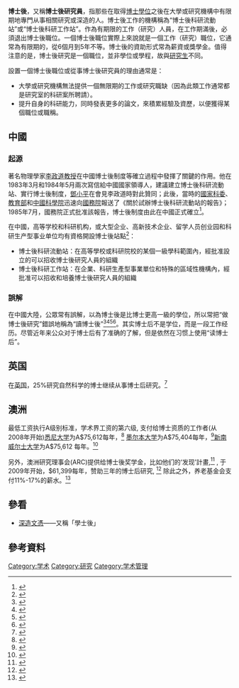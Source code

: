 {{noteTA
|1=zh-tw:科學研究;zh-cn:科研;
|2=zh-tw:薪資;zh-cn:工资;
|3=zh-tw:碩博士;zh-cn:研究生;
}}

'''博士後'''，又稱'''博士後研究員'''，指那些在取得[[博士|博士]][[學位|學位]]之後在大學或研究機構中有限期地專門从事相關研究或深造的人。博士後工作的機構稱為“博士後科研流動站”或“博士後科研工作站”{{Citation needed|time=2022-02-10}}。作為有期限的工作（研究）人員，在工作期滿後，必須退出博士後職位。一個博士後職位實際上來說就是一個工作（研究）職位，它通常為有限期的，從6個月到5年不等。博士後的資助形式常為薪資或獎學金。值得注意的是，博士後研究是一個職位，並非學位或學程，故與[[研究生|研究生]]不同。

設置一個博士後職位或從事博士後研究員的理由通常是：
* 大學或研究機構無法提供一個無限期的工作或研究職缺（因為此類工作通常都是研究室的科研案所聘請）。
* 提升自身的科研能力，同時發表更多的論文，來積累經驗及資歷，以便獲得某個職位或職稱。

== 中國 ==
=== 起源 ===
著名物理學家[[李政道|李政道]][[教授|教授]]在中國博士後制度等確立過程中發揮了關鍵的作用。他在1983年3月和1984年5月兩次寫信給中國國家領導人，建議建立博士後科研流動站、實行博士後制度，[[鄧小平|鄧小平]]在會見李政道時對此贊同；此後，當時的[[中华人民共和国科学技术部|國家科委]]、[[中华人民共和国教育部|教育部]]和[[中國科學院|中國科學院]]迅速向[[中华人民共和国国务院|國務院]]報送了《關於試辦博士後科研流動站的報告》；1985年7月，國務院正式批准該報告，博士後制度由此在中國正式確立<ref>{{cite web|title=中國博士後制度的產生|url=http://www.chinapostdoctor.org.cn/program/issue/pop_win.asp?id=1842|accessdate=2010-05-14|date=2003-04-10|publisher=中國博士後|archiveurl=https://web.archive.org/web/20060716214025/http://www.chinapostdoctor.org.cn/program/issue/pop_win.asp?id=1842|archivedate=2006-07-16|dead-url=yes}}</ref>。

在中國，高等学校和科研机构，或大型企业、高新技术企业、留学人员创业园和科研生产型事业单位均有資格開設博士後站點<ref>{{cite web|title=博士後制度的有關概念|url=http://www.chinapostdoctor.org.cn/program/issue/pop_win.asp?id=2075|accessdate=2010-05-14|date=2003-04-11|publisher=中國博士後|archiveurl=https://web.archive.org/web/20060716213455/http://www.chinapostdoctor.org.cn/program/issue/pop_win.asp?id=2075|archivedate=2006-07-16|dead-url=yes}}</ref>：
* 博士後科研流動站：在高等學校或科研院校的某個一級學科範圍內，經批准設立的可以招收博士後研究人員的組織
* 博士後科研工作站：在企業、科研生產型事業單位和特殊的區域性機構內，經批准可以招收和培養博士後研究人員的組織
=== 誤解 ===
在中國大陸，公眾常有誤解，以為博士後是比博士更高一級的學位，所以常把“做博士後研究”錯誤地稱為“讀博士後”<ref>{{cite web|title=博士勿需再读“博士后”|url=http://www.edu.cn/criticism_1797/20061219/t20061219_210696.shtml|accessdate=2010-05-16|author=周思源|publisher=中国教育和科研计算机网|archiveurl=https://web.archive.org/web/20100522022755/http://www.edu.cn/criticism_1797/20061219/t20061219_210696.shtml|archivedate=2010-05-22|dead-url=yes}}</ref><ref>{{cite web|title=尹希：哈佛首例本科直读博士后|url=http://www.ah.xinhuanet.com/zkd50/2008-09/16/content_14406237.htm|accessdate=2010-05-16|date=2008-09-16|publisher=新華網安徽頻道|archiveurl=https://web.archive.org/web/20150921062548/http://www.ah.xinhuanet.com/zkd50/2008-09/16/content_14406237.htm|archivedate=2015-09-21|dead-url=yes}}</ref><ref>{{cite web|title=回国读博士后推荐手续|url=http://www.cscse.edu.cn/publish/portal25/tab1106/info7663.htm|accessdate=2010-05-16|publisher=中华人民共和国驻日本福冈总领馆教育室|archiveurl=https://web.archive.org/web/20100405015727/http://www.cscse.edu.cn/publish/portal25/tab1106/info7663.htm|archivedate=2010-04-05|dead-url=yes}}</ref><ref>{{cite  web|title=28歲女博士放棄讀博士後 當上女鎮長|url=http://space.tv.cctv.com/video/VIDE1245809087390169|accessdate=2010-05-16|date=2009-06-24|publisher=CCTV.com|language=zh|archiveurl=https://web.archive.org/web/20131011053129/http://space.tv.cctv.com/video/VIDE1245809087390169|archivedate=2013-10-11|dead-url=yes}}</ref>。其实博士后不是学位，而是一段工作经历。尽管近年来公众对于博士后有了准确的了解，但是依然在习惯上使用“读博士后”。

==英国==
在[[英国|英国]]，25%研究自然科学的博士继续从事博士后研究。<ref>{{cite web|title=Physical sciences and engineering PhD graduates from 2003 at a glance|url=http://www.grad.ac.uk/cms/ShowPage/Home_page/Resources/What_Do_PhDs_Do_/Physical_Sciences_and_Engineering/p!eklggFa|accessdate=2007-12-04|publisher=UK GRAD Programme|archiveurl=https://web.archive.org/web/20070929102616/http://www.grad.ac.uk/cms/ShowPage/Home_page/Resources/What_Do_PhDs_Do_/Physical_Sciences_and_Engineering/p%21eklggFa|archivedate=2007-09-29|dead-url=yes}}</ref>
== 澳洲 ==
最低工资执行A级别标准，学术界工资的第六级, 支付给博士资质的工作者(从2008年开始)[[悉尼大学|悉尼大学]]为A$75,612每年，<ref>{{cite web|title=Academic staff arrangement 2004-2008|url=http://www.usyd.edu.au/hr/eb/2006/AC_annual_rates.pdf|accessdate=2015-07-29|archiveurl=https://web.archive.org/web/20090823140512/http://www.usyd.edu.au/hr/eb/2006/AC_annual_rates.pdf|archivedate=2009-08-23|dead-url=yes}}</ref> [[墨尔本大学|墨尔本大学]]为A$75,404每年，<ref>{{Cite web|title=Document archived : Policy : The University of Melbourne|url=http://policy.unimelb.edu.au/UOM0115#section-1.1.1|accessdate=2019-10-03|work=policy.unimelb.edu.au|archive-date=2020-07-16|archive-url=https://web.archive.org/web/20200716151319/http://policy.unimelb.edu.au/UOM0115#section-1.1.1|dead-url=no}}</ref>[[新南威尔士大学|新南威尔士大学]]为A$75,612 每年。<ref>{{Cite web|title=Salary Rates - Academic Staff, Human Resources, UNSW|url=https://www.hr.unsw.edu.au/services/salaries/acadsal.html|accessdate=2019-10-03|date=2018-10-15|last=Staff|first=Visitors and the Community|work=Staff, Visitors and the Community, Media, Alumni and UNSW Supporters, News|language=en|archive-date=2021-02-24|archive-url=https://web.archive.org/web/20210224233059/https://www.hr.unsw.edu.au/services/salaries/acadsal.html|dead-url=no}}</ref>

另外，澳洲研究理事会(ARC)提供给博士後奖学金，比如他们的‘发现’計畫,<ref>{{Cite web|title=Discovery Projects|url=http://www.arc.gov.au/ncgp/dp/dp_default.htm|publisher=Australian Research Council (ARC)|archiveurl=https://web.archive.org/web/20080719182343/http://www.arc.gov.au/ncgp/dp/dp_default.htm|archivedate=2008-07-19|dead-url=yes|accessdate=2015-07-29}}</ref> , 于2009年开始，$61,399每年，赞助三年的博士后研究, <ref>{{cite web|title=Discovery Projects Funding Rules for fuding commencing in 2009|url=http://www.arc.gov.au/pdf/DP09_FundingRules.pdf|accessdate=2015-07-29|archiveurl=https://web.archive.org/web/20140214095048/http://arc.gov.au/pdf/DP09_FundingRules.pdf|archivedate=2014-02-14|dead-url=yes|quote=Appendix 3, p. 58}}</ref> 除此之外，养老基金会支付11%-17%的薪水。<ref>{{cite web|title=Superannuation - Department ofHumanResources|url=http://www.hr.unimelb.edu.au/benefits/superannuation|accessdate=2015-07-29|archiveurl=https://web.archive.org/web/20110715080501/http://www.hr.unimelb.edu.au/benefits/superannuation|archivedate=2011-07-15|dead-url=yes}}</ref>

==參看==
*[[深造文憑|深造文憑]]——又稱「學士後」
== 參考資料 ==
{{reflist}}

{{学位}}
{{Authority control}}
{{Portal bar|教育}}

[[Category:学术|Category:学术]]
[[Category:研究|Category:研究]]
[[Category:学术管理|Category:学术管理]]